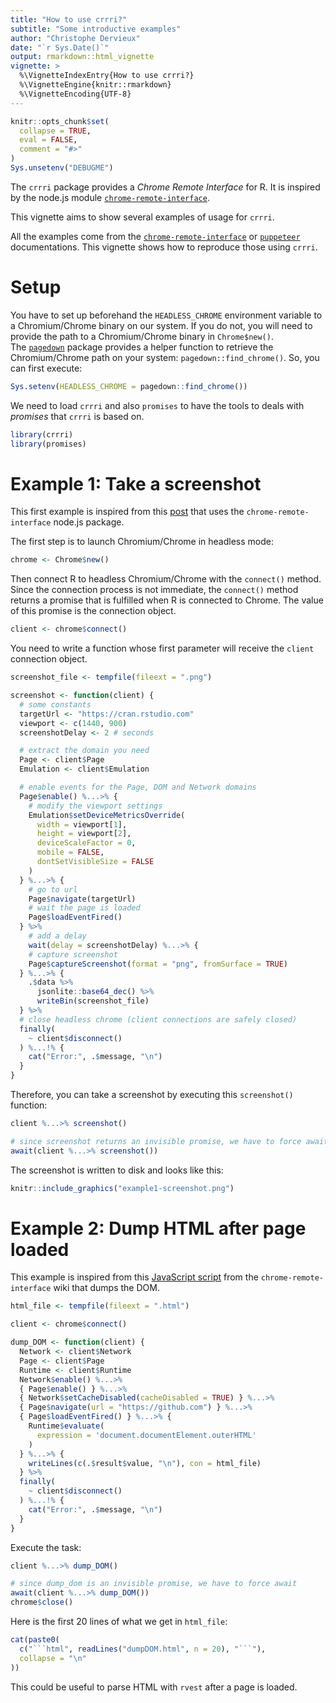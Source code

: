 ```yaml
---
title: "How to use crrri?"
subtitle: "Some introductive examples"
author: "Christophe Dervieux"
date: "`r Sys.Date()`"
output: rmarkdown::html_vignette
vignette: >
  %\VignetteIndexEntry{How to use crrri?}
  %\VignetteEngine{knitr::rmarkdown}
  %\VignetteEncoding{UTF-8}
---
```


```r
knitr::opts_chunk$set(
  collapse = TRUE,
  eval = FALSE,
  comment = "#>"
)
Sys.unsetenv("DEBUGME")
```

The `crrri` package provides a _Chrome Remote Interface_ for R. It is inspired by the node.js module [`chrome-remote-interface`](https://www.npmjs.com/package/chrome-remote-interface).

This vignette aims to show several examples of usage for `crrri`.

All the examples come from the [`chrome-remote-interface`](https://www.npmjs.com/package/chrome-remote-interface) or [`puppeteer`](https://www.npmjs.com/package/puppeteer) documentations. This vignette shows how to reproduce those using `crrri`.

# Setup

You have to set up beforehand the `HEADLESS_CHROME` environment variable to a Chromium/Chrome binary on our system. If you do not, you will need to provide the path to a Chromium/Chrome binary in `Chrome$new()`.  
The [`pagedown`](https://cran.r-project.org/package=pagedown) package provides a helper function to retrieve the Chromium/Chrome path on your system: `pagedown::find_chrome()`. So, you can first execute:

```r
Sys.setenv(HEADLESS_CHROME = pagedown::find_chrome())
```

We need to load `crrri` and also `promises` to have the tools to deals with
_promises_ that `crrri` is based on.

```r
library(crrri)
library(promises)
```

# Example 1: Take a screenshot

This first example is inspired from this
[post](https://jonathanmh.com/taking-full-page-screenshots-headless-chrome/) that uses the `chrome-remote-interface` node.js package.

The first step is to launch Chromium/Chrome in headless mode:

```r
chrome <- Chrome$new()
```

Then connect R to headless Chromium/Chrome with the `connect()` method. Since the connection process is not immediate, the `connect()` method returns a promise that is fulfilled when R is connected to Chrome. The value of this promise is the connection object.

```r
client <- chrome$connect()
```

You need to write a function whose first parameter will receive the `client` connection object.
```r
screenshot_file <- tempfile(fileext = ".png")

screenshot <- function(client) {
  # some constants
  targetUrl <- "https://cran.rstudio.com"
  viewport <- c(1440, 900)
  screenshotDelay <- 2 # seconds

  # extract the domain you need
  Page <- client$Page
  Emulation <- client$Emulation

  # enable events for the Page, DOM and Network domains 
  Page$enable() %...>% {
    # modify the viewport settings
    Emulation$setDeviceMetricsOverride(
      width = viewport[1],
      height = viewport[2],
      deviceScaleFactor = 0,
      mobile = FALSE,
      dontSetVisibleSize = FALSE
    )
  } %...>% {
    # go to url
    Page$navigate(targetUrl)
    # wait the page is loaded
    Page$loadEventFired()
  } %>% 
    # add a delay 
    wait(delay = screenshotDelay) %...>% {
    # capture screenshot
    Page$captureScreenshot(format = "png", fromSurface = TRUE)
  } %...>% {
    .$data %>% 
      jsonlite::base64_dec() %>% 
      writeBin(screenshot_file)
  } %>%
  # close headless chrome (client connections are safely closed)
  finally(
    ~ client$disconnect()
  ) %...!% {
    cat("Error:", .$message, "\n")
  }
}
```

Therefore, you can take a screenshot by executing this `screenshot()` function:

```r
client %...>% screenshot()
```

```r
# since screenshot returns an invisible promise, we have to force await 
await(client %...>% screenshot())
```

The screenshot is written to disk and looks like this:
```r
knitr::include_graphics("example1-screenshot.png")
```

# Example 2: Dump HTML after page loaded

This example is inspired from this [JavaScript script](https://github.com/cyrus-and/chrome-remote-interface/wiki/Dump-HTML-after-page-load) from the `chrome-remote-interface` wiki that dumps the DOM.

```r
html_file <- tempfile(fileext = ".html")

client <- chrome$connect()

dump_DOM <- function(client) {
  Network <- client$Network
  Page <- client$Page
  Runtime <- client$Runtime
  Network$enable() %...>%
  { Page$enable() } %...>%
  { Network$setCacheDisabled(cacheDisabled = TRUE) } %...>% 
  { Page$navigate(url = "https://github.com") } %...>%
  { Page$loadEventFired() } %...>% { 
    Runtime$evaluate(
      expression = 'document.documentElement.outerHTML'
    ) 
  } %...>% {
    writeLines(c(.$result$value, "\n"), con = html_file) 
  } %>%
  finally(
    ~ client$disconnect()
  ) %...!% {
    cat("Error:", .$message, "\n")
  }
}
```

Execute the task:

```r
client %...>% dump_DOM()
```

```r
# since dump_dom is an invisible promise, we have to force await 
await(client %...>% dump_DOM())
chrome$close()
```

Here is the first 20 lines of what we get in `html_file`:

```r
cat(paste0(
  c("```html", readLines("dumpDOM.html", n = 20), "```"), 
  collapse = "\n"
))
```

This could be useful to parse HTML with `rvest` after a page is loaded. 
